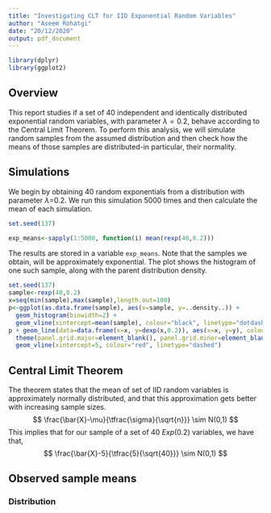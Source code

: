 ```yaml
---
title: "Investigating CLT for IID Exponential Random Variables"
author: "Aseem Rohatgi"
date: "20/12/2020"
output: pdf_document
---
```


```r
library(dplyr)
library(ggplot2)
```

## Overview

This report studies if a set of 40 independent and identically distributed exponential random variables, with parameter $\lambda=0.2$, behave according to the Central Limit Theorem. To perform this analysis, we will simulate random samples from the assumed distribution and then check how the means of those samples are distributed-in particular, their normality.

## Simulations

We begin by obtaining 40 random exponentials from a distribution with parameter $\lambda$=0.2. We run this simulation 5000 times and then calculate the mean of each simulation.

```r
set.seed(137)
```
```r
exp_means<-sapply(1:5000, function(i) mean(rexp(40,0.2)))
```

The results are stored in a variable `exp_means`. Note that the samples we obtain, will be approximately exponential. The plot shows the histogram of one such sample, along with the parent distribution density.

```r
set.seed(137)
sample<-rexp(40,0.2)
x=seq(min(sample),max(sample),length.out=100)
p<-ggplot(as.data.frame(sample), aes(x=sample, y=..density..)) + 
  geom_histogram(binwidth=2) + 
  geom_vline(xintercept=mean(sample), colour="black", linetype="dotdash")
p + geom_line(data=data.frame(x=x, y=dexp(x,0.2)), aes(x=x, y=y), colour="red") +
  theme(panel.grid.major=element_blank(), panel.grid.minor=element_blank()) +
  geom_vline(xintercept=5, colour="red", linetype="dashed")
```

## Central Limit Theorem

The theorem states that the mean of set of IID random variables is approximately normally distributed, and that this approximation gets better with increasing sample sizes.
$$ \frac{\bar{X}-\mu}{\tfrac{\sigma}{\sqrt{n}}} \sim N(0,1) $$
This implies that for our sample of a set of 40 $Exp(0.2)$ variables, we have that,
$$ \frac{\bar{X}-5}{\tfrac{5}{\sqrt{40}}} \sim N(0,1) $$

## Observed sample means


### Distribution